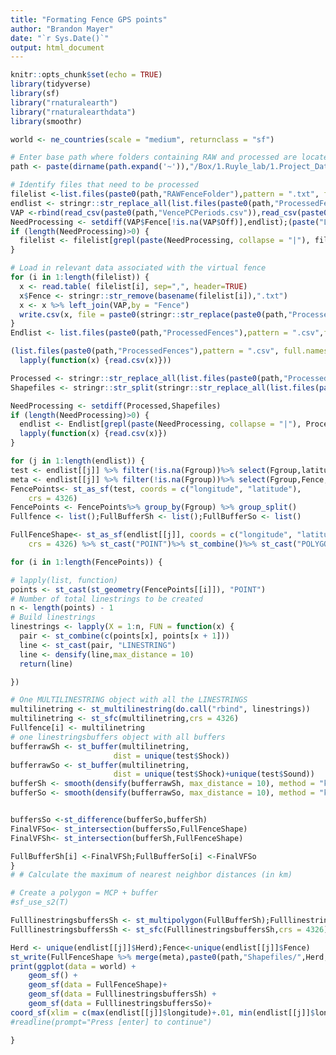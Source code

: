 ```yaml
---
title: "Formating Fence GPS points"
author: "Brandon Mayer"
date: "`r Sys.Date()`"
output: html_document
---
```


```r
knitr::opts_chunk$set(echo = TRUE)
library(tidyverse)
library(sf)
library("rnaturalearth")
library("rnaturalearthdata")
library(smoothr)

world <- ne_countries(scale = "medium", returnclass = "sf")
```

```r




# Enter base path where folders containing RAW and processed are located
path <- paste(dirname(path.expand('~')),"/Box/1.Ruyle_lab/1.Project_Data/Virtual Fencing/", sep="")

# Identify files that need to be processed
filelist <-list.files(paste0(path,"RAWFenceFolder"),pattern = ".txt", full.names = T, all.files = TRUE, recursive = TRUE); filenames <- stringr::str_replace_all(basename(filelist),".txt","")
endlist <- stringr::str_replace_all(list.files(paste0(path,"ProcessedFences"),pattern = ".csv"),".csv","")
VAP <-rbind(read_csv(paste0(path,"VencePCPeriods.csv")),read_csv(paste0(path,"VenceSPPeriods.csv")))
NeedProcessing <- setdiff(VAP$Fence[!is.na(VAP$Off)],endlist);(paste("Listed fences have incomplete `fence off` dates:",VAP$Fence[is.na(VAP$Off)]))
if (length(NeedProcessing)>0) {
  filelist <- filelist[grepl(paste(NeedProcessing, collapse = "|"), filenames)]
}

# Load in relevant data associated with the virtual fence
for (i in 1:length(filelist)) {
  x <- read.table( filelist[i], sep=",", header=TRUE)
  x$Fence <- stringr::str_remove(basename(filelist[i]),".txt")
  x <- x %>% left_join(VAP,by = "Fence")
  write.csv(x, file = paste0(stringr::str_replace(paste0(path,"ProcessedFences/",basename(filelist[i])),".txt",".csv")),row.names = F)
}
Endlist <- list.files(paste0(path,"ProcessedFences"),pattern = ".csv",full.names = T)

(list.files(paste0(path,"ProcessedFences"),pattern = ".csv", full.names = T, all.files = TRUE, recursive = TRUE) %>%
  lapply(function(x) {read.csv(x)}))
```

```r
Processed <- stringr::str_replace_all(list.files(paste0(path,"ProcessedFences"),pattern = ".csv", full.names = F, all.files = TRUE, recursive = TRUE),".csv","")
Shapefiles <- stringr::str_split(stringr::str_replace_all(list.files(paste0(path,"Shapefiles"),pattern = ".shp", full.names = F, all.files = TRUE, recursive = TRUE),".shp",""), "_") %>% sapply(., "[[", 2) %>% unique()

NeedProcessing <- setdiff(Processed,Shapefiles)
if (length(NeedProcessing)>0) {
  endlist <- Endlist[grepl(paste(NeedProcessing, collapse = "|"), Processed)]%>%
  lapply(function(x) {read.csv(x)})
}

for (j in 1:length(endlist)) {
test <- endlist[[j]] %>% filter(!is.na(Fgroup))%>% select(Fgroup,latitude, longitude, Shock, Sound) %>% group_by(Fgroup)%>% mutate(points = seq(1:length(latitude)))
meta <- endlist[[j]] %>% filter(!is.na(Fgroup))%>% select(Fgroup,Fence, Herd, On, Off) %>% group_by(Fence, Herd, On, Off) %>% summarise()
FencePoints<- st_as_sf(test, coords = c("longitude", "latitude"), 
    crs = 4326)
FencePoints <- FencePoints%>% group_by(Fgroup) %>% group_split()
Fullfence <- list();FullBufferSh <- list();FullBufferSo <- list()

FullFenceShape<- st_as_sf(endlist[[j]], coords = c("longitude", "latitude"),
    crs = 4326) %>% st_cast("POINT")%>% st_combine()%>% st_cast("POLYGON")

for (i in 1:length(FencePoints)) {

# lapply(list, function)
points <- st_cast(st_geometry(FencePoints[[i]]), "POINT") 
# Number of total linestrings to be created
n <- length(points) - 1
# Build linestrings
linestrings <- lapply(X = 1:n, FUN = function(x) {
  pair <- st_combine(c(points[x], points[x + 1]))
  line <- st_cast(pair, "LINESTRING")
  line <- densify(line,max_distance = 10)
  return(line)

})

# One MULTILINESTRING object with all the LINESTRINGS
multilinetring <- st_multilinestring(do.call("rbind", linestrings))
multilinetring <- st_sfc(multilinetring,crs = 4326)
Fullfence[i] <- multilinetring
# one linestringsbuffers object with all buffers
bufferrawSh <- st_buffer(multilinetring,
                       dist = unique(test$Shock))
bufferrawSo <- st_buffer(multilinetring,
                       dist = unique(test$Shock)+unique(test$Sound))
bufferSh <- smooth(densify(bufferrawSh, max_distance = 10), method = "ksmooth", smoothness = 18,)
bufferSo <- smooth(densify(bufferrawSo, max_distance = 10), method = "ksmooth", smoothness = 18,)


buffersSo <-st_difference(bufferSo,bufferSh)
FinalVFSo<- st_intersection(buffersSo,FullFenceShape)
FinalVFSh<- st_intersection(bufferSh,FullFenceShape)

FullBufferSh[i] <-FinalVFSh;FullBufferSo[i] <-FinalVFSo
}
# # Calculate the maximum of nearest neighbor distances (in km)

# Create a polygon = MCP + buffer
#sf_use_s2(T)

FulllinestringsbuffersSh <- st_multipolygon(FullBufferSh);FulllinestringsbuffersSo <- st_multipolygon(FullBufferSo)
FulllinestringsbuffersSh <- st_sfc(FulllinestringsbuffersSh,crs = 4326);FulllinestringsbuffersSo <- st_sfc(FulllinestringsbuffersSo,crs = 4326)

Herd <- unique(endlist[[j]]$Herd);Fence<-unique(endlist[[j]]$Fence)
st_write(FullFenceShape %>% merge(meta),paste0(path,"Shapefiles/",Herd,",",Fence,",FF.shp"));st_write(FulllinestringsbuffersSo %>% merge(meta),paste0(path,"Shapefiles/",Herd,",",Fence,",Sound.shp"));st_write(FulllinestringsbuffersSh %>% merge(meta),paste0(path,"Shapefiles/",Herd,",",Fence,",Shock.shp"))
print(ggplot(data = world) +
    geom_sf() +
    geom_sf(data = FullFenceShape)+
    geom_sf(data = FulllinestringsbuffersSh) +
    geom_sf(data = FulllinestringsbuffersSo)+
coord_sf(xlim = c(max(endlist[[j]]$longitude)+.01, min(endlist[[j]]$longitude)-.01), ylim = c(min(endlist[[j]]$latitude)-.01, max(endlist[[j]]$latitude)+.01), expand = FALSE))
#readline(prompt="Press [enter] to continue")

}


```

